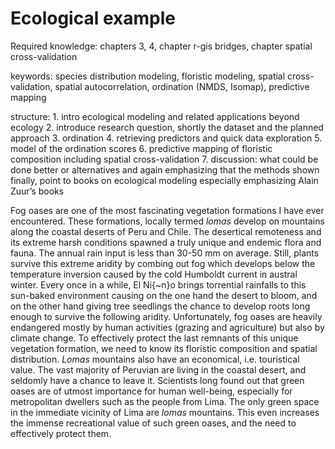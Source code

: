 # Ecological example
Required knowledge: chapters 3, 4, chapter r-gis bridges, chapter spatial cross-validation

keywords: species distribution modeling, floristic modeling, spatial cross-validation, spatial autocorrelation, ordination (NMDS, Isomap), predictive mapping

structure:
1. intro ecological modeling and related applications beyond ecology
2. introduce research question, shortly the dataset and the planned approach
3. ordination
4. retrieving predictors and quick data exploration
5. model of the ordination scores
6. predictive mapping of floristic composition including spatial cross-validation
7. discussion: what could be done better or alternatives and again emphasizing that the methods shown
finally, point to books on ecological modeling especially emphasizing Alain Zuur's books

Fog oases are one of the most fascinating vegetation formations I have ever encountered. 
These formations, locally termed *lomas* develop on mountains along the coastal deserts of Peru and Chile.
The desertical remoteness and its extreme harsh conditions spawned a truly unique and endemic flora and fauna.
The annual rain input is less than 30-50 mm on average.
Still, plants survive this extreme aridity by combing out fog which develops below the temperature inversion caused by the cold Humboldt current in austral winter.
Every once in a while, El Ni{\~n}o brings torrential rainfalls to this sun-baked environment causing on the one hand the desert to bloom, and on the other hand giving tree seedlings the chance to develop roots long enough to survive the following aridity.
Unfortunately, fog oases are heavily endangered mostly by human activities (grazing and agriculture) but also by climate change.
To effectively protect the last remnants of this unique vegetation formation, we need to know its floristic composition and spatial distribution.
*Lomas* mountains also have an economical, i.e. touristical value.
The vast majority of Peruvian are living in the coastal desert, and seldomly have a chance to leave it.
Scientists long found out that green oases are of utmost importance for human well-being, especially for metropolitan dwellers such as the people from Lima.
The only green space in the immediate vicinity of Lima are *lomas* mountains.
This even increases the immense recreational value of such green oases, and the need to effectively protect them.